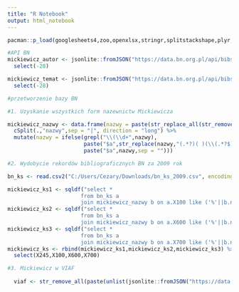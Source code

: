 ```yaml
---
title: "R Notebook"
output: html_notebook
---
```


```r
pacman::p_load(googlesheets4,zoo,openxlsx,stringr,splitstackshape,plyr,dplyr,stringdist,fuzzyjoin,data.table,svMisc,tidyverse,rvest,RSelenium,RJDBC,rjson,jsonlite,sqldf,XML,methods)

#API BN
mickiewicz_autor <- jsonlite::fromJSON("https://data.bn.org.pl/api/bibs.json?author=Mickiewicz%2C+Adam+%281798-1855%29&amp;limit=100") %>% .$bibs %>%
  select(-28)

mickiewicz_temat <- jsonlite::fromJSON("https://data.bn.org.pl/api/bibs.json?limit=100&amp;subject=Mickiewicz%2C+Adam+%281798-1855%29") %>% .$bibs %>%
  select(-28)

#przetworzenie bazy BN

#1. Uzyskanie wszystkich form nazewnictw Mickiewicza

mickiewicz_nazwy <- data.frame(nazwy = paste(str_replace_all(str_remove_all(paste(unlist(jsonlite::fromJSON("https://data.bn.org.pl/api/authorities.json?id=1004227") %>% .$authorities %>% .$marc %>% .$fields %>% `[[`(1) %>% .$`100` %>% `[[`(3)),collapse = "|"),"\\|NA"),"(\\|)(\\(\\d+)"," \\2"),str_replace_all(str_remove_all(paste(unlist(jsonlite::fromJSON("https://data.bn.org.pl/api/authorities.json?id=1004227") %>% .$authorities %>% .$marc %>% .$fields %>% `[[`(1) %>% .$`400` %>% `[[`(3)),collapse = "|"),"\\|NA"),"(\\|)(\\(\\d+)"," \\2"),sep = "|")) %>%
  cSplit(.,"nazwy",sep = "|", direction = "long") %>%
  mutate(nazwy = ifelse(grepl("\\(\\d+",nazwy),
                        paste("$a",str_replace(nazwy,"(.*?)( )(\\(.*?$)","\\1"),"$d",str_replace(nazwy,"(.*?)( )(\\(.*?$)","\\3"),sep = ""),
                        paste("$a",nazwy,sep = "")))

#2. Wydobycie rekordów bibliograficznych BN za 2009 rok

bn_ks <- read.csv2("C:/Users/Cezary/Downloads/bn_ks_2009.csv", encoding = "UTF-8", header = TRUE, stringsAsFactors = FALSE)

mickiewicz_ks1 <- sqldf("select *
                       from bn_ks a
                       join mickiewicz_nazwy b on a.X100 like ('%'||b.nazwy||'%')")
mickiewicz_ks2 <- sqldf("select *
                       from bn_ks a
                       join mickiewicz_nazwy b on a.X600 like ('%'||b.nazwy||'%')")
mickiewicz_ks3 <- sqldf("select *
                       from bn_ks a
                       join mickiewicz_nazwy b on a.X700 like ('%'||b.nazwy||'%')")
mickiewicz_ks <- rbind(mickiewicz_ks1,mickiewicz_ks2,mickiewicz_ks3) %>%
  select(X245,X100,X600,X700)

#3. Mickiewicz w VIAF
 
  viaf <- str_remove_all(paste(unlist(jsonlite::fromJSON("https://data.bn.org.pl/api/authorities.json?id=1004227") %>% .$authorities %>% .$marc %>% .$fields %>% `[[`(1) %>% .$`024` %>% .$subfields),collapse = "|"),"(\\|NA)|(\\|viaf)")



```
